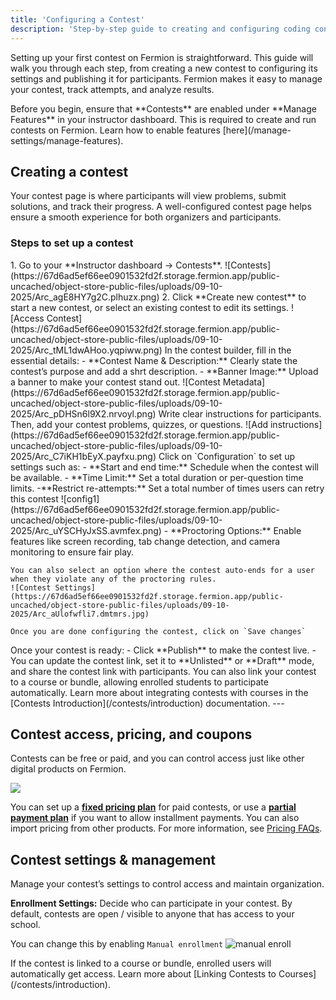 ```yaml
---
title: 'Configuring a Contest'
description: 'Step-by-step guide to creating and configuring coding contests and quizzes on Fermion, with details on settings, attempt tracking, and analytics.'
---
```


Setting up your first contest on Fermion is straightforward. This guide will walk you through each step, from creating a new contest to configuring its settings and publishing it for participants. Fermion makes it easy to manage your contest, track attempts, and analyze results.

<Info>
Before you begin, ensure that **Contests** are enabled under **Manage Features** in your instructor dashboard. This is required to create and run contests on Fermion. Learn how to enable features [here](/manage-settings/manage-features).
</Info>

## Creating a contest

Your contest page is where participants will view problems, submit solutions, and track their progress. A well-configured contest page helps ensure a smooth experience for both organizers and participants.

### Steps to set up a contest

<Steps>

  <Step title="Navigate to contests">
    1. Go to your **Instructor dashboard → Contests**.
    ![Contests](https://67d6ad5ef66ee0901532fd2f.storage.fermion.app/public-uncached/object-store-public-files/uploads/09-10-2025/Arc_agE8HY7g2C.plhuzx.png)
    2. Click **Create new contest** to start a new contest, or select an existing contest to edit its settings.
    ![Access Contest](https://67d6ad5ef66ee0901532fd2f.storage.fermion.app/public-uncached/object-store-public-files/uploads/09-10-2025/Arc_tML1dwAHoo.yqpiww.png)
  </Step>

  <Step title="Configure contest details">
    In the contest builder, fill in the essential details:
    - **Contest Name & Description:** Clearly state the contest’s purpose and add a shrt description.
    - **Banner Image:** Upload a banner to make your contest stand out.
    ![Contest Metadata](https://67d6ad5ef66ee0901532fd2f.storage.fermion.app/public-uncached/object-store-public-files/uploads/09-10-2025/Arc_pDHSn6l9X2.nrvoyl.png)
  </Step>

  <Step title="Add instructions">
    Write clear instructions for participants. Then, add your contest problems, quizzes, or questions.
    ![Add instructions](https://67d6ad5ef66ee0901532fd2f.storage.fermion.app/public-uncached/object-store-public-files/uploads/09-10-2025/Arc_C7iKH1bEyX.payfxu.png)
  </Step>

  <Step title="Set contest rules and proctoring">
    Click on `Configuration` to set up settings such as:
    - **Start and end time:** Schedule when the contest will be available.
    - **Time Limit:** Set a total duration or per-question time limits.
    -**Restrict re-attempts:** Set a total number of times users can retry this contest
    ![config1](https://67d6ad5ef66ee0901532fd2f.storage.fermion.app/public-uncached/object-store-public-files/uploads/09-10-2025/Arc_uYSCHyJxSS.avmfex.png)
    - **Proctoring Options:** Enable features like screen recording, tab change detection, and camera monitoring to ensure fair play.

    You can also select an option where the contest auto-ends for a user when they violate any of the proctoring rules.
    ![Contest Settings](https://67d6ad5ef66ee0901532fd2f.storage.fermion.app/public-uncached/object-store-public-files/uploads/09-10-2025/Arc_aUlofwfli7.dmtmrs.jpg)

    Once you are done configuring the contest, click on `Save changes`
  </Step>

  <Step title="Publish and share Your Contest">
    Once your contest is ready:
    - Click **Publish** to make the contest live.
    - You can update the contest link, set it to **Unlisted** or **Draft** mode, and share the contest link with participants.

<Info>
You can also link your contest to a course or bundle, allowing enrolled students to participate automatically. Learn more about integrating contests with courses in the [Contests Introduction](/contests/introduction) documentation.
</Info>
  </Step>

</Steps>
---

## Contest access, pricing, and coupons

Contests can be free or paid, and you can control access just like other digital products on Fermion.

![](https://67d6ad5ef66ee0901532fd2f.storage.fermion.app/public-uncached/object-store-public-files/uploads/24-10-2025/chrome_PzQuOKjhHW.rivnjg.png)

You can set up a **[fixed pricing plan](/setup-pricing/fixed-pricing-plan)** for paid contests, or use a **[partial payment plan](/setup-pricing/setup-emi)** if you want to allow installment payments. You can also import pricing from other products.  For more information, see [Pricing FAQs](/setup-pricing/common-faqs).

## Contest settings & management

Manage your contest’s settings to control access and maintain organization.

**Enrollment Settings:**
Decide who can participate in your contest. By default, contests are open / visible to anyone that has access to your school.

You can change this by enabling `Manual enrollment`
![manual enroll](https://67d6ad5ef66ee0901532fd2f.storage.fermion.app/public-uncached/object-store-public-files/uploads/09-10-2025/Arc_qDKTwndvq3.kjwwuy.png)


<Tip>
If the contest is linked to a course or bundle, enrolled users will automatically get access. Learn more about [Linking Contests to Courses](/contests/introduction).
</Tip>
